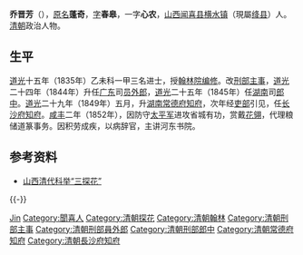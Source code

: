 '''乔晋芳'''（{{bd|1804年||？||catIdx=Qiao}}），[[原名|原名]]'''蓬奇'''，[[表字|字]]'''春皋'''，一字'''心农'''，[[山西|山西]][[闻喜县|闻喜县]][[横水镇|横水镇]]（現屬[[绛县|绛县]]）人。[[清朝|清朝]]政治人物。

== 生平 ==
[[道光|道光]]十五年（1835年）乙未科一甲三名进士，授[[翰林院编修|翰林院编修]]。改[[刑部|刑部]][[主事|主事]]，[[道光|道光]]二十四年（1844年）升任[[广东|广东]]司[[员外郎|员外郎]]，[[道光|道光]]二十五年（1845年）任[[湖南|湖南]]司[[郎中|郎中]]。[[道光|道光]]二十九年（1849年）五月，升[[湖南|湖南]][[常德府|常德府]][[知府|知府]]，次年经[[吏部|吏部]]引见，任[[长沙府|长沙府]][[知府|知府]]。[[咸丰|咸丰]]二年（1852年），因防守[[太平军|太平军]]进攻省城有功，赏戴[[花翎|花翎]]，代理粮储道篆事务。因积劳成疾，以病辞官，主讲河东书院。

==参考资料==
*[http://www.tydao.com/sxren/2010/100622tanhua.htm 山西清代科举“三探花”]{{Wayback|url=http://www.tydao.com/sxren/2010/100622tanhua.htm |date=20190511150734 }}

{{-}}
{{道光十五年乙未科殿試金榜}}

{{Authority control}}

{{DEFAULTSORT:Qiao乔}}
[[Category:喬姓|Jin]]
[[Category:聞喜人|Category:聞喜人]]
[[Category:清朝探花|Category:清朝探花]]
[[Category:清朝翰林|Category:清朝翰林]]
[[Category:清朝刑部主事|Category:清朝刑部主事]]
[[Category:清朝刑部員外郎|Category:清朝刑部員外郎]]
[[Category:清朝刑部郎中|Category:清朝刑部郎中]]
[[Category:清朝常德府知府|Category:清朝常德府知府]]
[[Category:清朝長沙府知府|Category:清朝長沙府知府]]